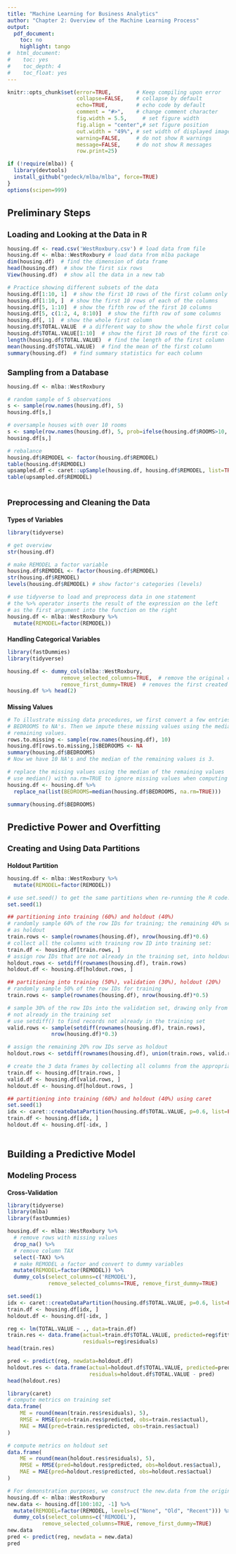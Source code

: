 ```yaml
---
title: "Machine Learning for Business Analytics"
author: "Chapter 2: Overview of the Machine Learning Process"
output:
  pdf_document:
    toc: no
    highlight: tango
#  html_document:
#    toc: yes
#    toc_depth: 4
#    toc_float: yes
---
```

<style>
h1.title { font-size: 28px; }
h1 { font-size: 22px; }
h2 { font-size: 18px; }
h3 { font-size: 14px; }
h4 { font-size: 12px; }
</style>
```r
knitr::opts_chunk$set(error=TRUE,        # Keep compiling upon error
                      collapse=FALSE,    # collapse by default
                      echo=TRUE,         # echo code by default
                      comment = "#>",    # change comment character
                      fig.width = 5.5,     # set figure width
                      fig.align = "center",# set figure position
                      out.width = "49%", # set width of displayed images
                      warning=FALSE,     # do not show R warnings
                      message=FALSE,     # do not show R messages
                      row.print=25)
```


```r
if (!require(mlba)) {
  library(devtools)
  install_github("gedeck/mlba/mlba", force=TRUE)
}
options(scipen=999)
```

# Preliminary Steps 
## Loading and Looking at the Data in R
```r
housing.df <- read.csv('WestRoxbury.csv') # load data from file
housing.df <- mlba::WestRoxbury # load data from mlba package
dim(housing.df)  # find the dimension of data frame
head(housing.df)  # show the first six rows
View(housing.df)  # show all the data in a new tab

# Practice showing different subsets of the data
housing.df[1:10, 1]  # show the first 10 rows of the first column only
housing.df[1:10, ]  # show the first 10 rows of each of the columns
housing.df[5, 1:10]  # show the fifth row of the first 10 columns
housing.df[5, c(1:2, 4, 8:10)]  # show the fifth row of some columns
housing.df[, 1]  # show the whole first column
housing.df$TOTAL.VALUE  # a different way to show the whole first column
housing.df$TOTAL.VALUE[1:10]  # show the first 10 rows of the first column
length(housing.df$TOTAL.VALUE)  # find the length of the first column
mean(housing.df$TOTAL.VALUE)  # find the mean of the first column
summary(housing.df)  # find summary statistics for each column
```

## Sampling from a Database
```r
housing.df <- mlba::WestRoxbury

# random sample of 5 observations
s <- sample(row.names(housing.df), 5)
housing.df[s,]

# oversample houses with over 10 rooms
s <- sample(row.names(housing.df), 5, prob=ifelse(housing.df$ROOMS>10, 0.9, 0.01))
housing.df[s,]

# rebalance
housing.df$REMODEL <- factor(housing.df$REMODEL)
table(housing.df$REMODEL)
upsampled.df <- caret::upSample(housing.df, housing.df$REMODEL, list=TRUE)$x
table(upsampled.df$REMODEL)
```

```r

```

## Preprocessing and Cleaning the Data
### Types of Variables
```r
library(tidyverse)

# get overview
str(housing.df)

# make REMODEL a factor variable
housing.df$REMODEL <- factor(housing.df$REMODEL)
str(housing.df$REMODEL)
levels(housing.df$REMODEL) # show factor's categories (levels)

# use tidyverse to load and preprocess data in one statement
# the %>% operator inserts the result of the expression on the left
# as the first argument into the function on the right
housing.df <- mlba::WestRoxbury %>%
  mutate(REMODEL=factor(REMODEL))
```

### Handling Categorical Variables
```r
library(fastDummies)
library(tidyverse)

housing.df <- dummy_cols(mlba::WestRoxbury,
                 remove_selected_columns=TRUE,  # remove the original column
                 remove_first_dummy=TRUE)  # removes the first created dummy variable
housing.df %>% head(2)
```

### Missing Values
```r
# To illustrate missing data procedures, we first convert a few entries for
# BEDROOMS to NA's. Then we impute these missing values using the median of the
# remaining values.
rows.to.missing <- sample(row.names(housing.df), 10)
housing.df[rows.to.missing,]$BEDROOMS <- NA
summary(housing.df$BEDROOMS)
# Now we have 10 NA's and the median of the remaining values is 3.

# replace the missing values using the median of the remaining values
# use median() with na.rm=TRUE to ignore missing values when computing the median.
housing.df <- housing.df %>%
  replace_na(list(BEDROOMS=median(housing.df$BEDROOMS, na.rm=TRUE)))

summary(housing.df$BEDROOMS)
```

# Predictive Power and Overfitting
## Creating and Using Data Partitions
### Holdout Partition
```r
housing.df <- mlba::WestRoxbury %>%
  mutate(REMODEL=factor(REMODEL))

# use set.seed() to get the same partitions when re-running the R code.
set.seed(1)

## partitioning into training (60%) and holdout (40%)
# randomly sample 60% of the row IDs for training; the remaining 40% serve
# as holdout
train.rows <- sample(rownames(housing.df), nrow(housing.df)*0.6)
# collect all the columns with training row ID into training set:
train.df <- housing.df[train.rows, ]
# assign row IDs that are not already in the training set, into holdout
holdout.rows <- setdiff(rownames(housing.df), train.rows)
holdout.df <- housing.df[holdout.rows, ]

## partitioning into training (50%), validation (30%), holdout (20%)
# randomly sample 50% of the row IDs for training
train.rows <- sample(rownames(housing.df), nrow(housing.df)*0.5)

# sample 30% of the row IDs into the validation set, drawing only from records
# not already in the training set
# use setdiff() to find records not already in the training set
valid.rows <- sample(setdiff(rownames(housing.df), train.rows),
              nrow(housing.df)*0.3)

# assign the remaining 20% row IDs serve as holdout
holdout.rows <- setdiff(rownames(housing.df), union(train.rows, valid.rows))

# create the 3 data frames by collecting all columns from the appropriate rows
train.df <- housing.df[train.rows, ]
valid.df <- housing.df[valid.rows, ]
holdout.df <- housing.df[holdout.rows, ]

## partitioning into training (60%) and holdout (40%) using caret
set.seed(1)
idx <- caret::createDataPartition(housing.df$TOTAL.VALUE, p=0.6, list=FALSE)
train.df <- housing.df[idx, ]
holdout.df <- housing.df[-idx, ]
```

```r

```

# Building a Predictive Model
## Modeling Process
### Cross-Validation
```r
library(tidyverse)
library(mlba)
library(fastDummies)

housing.df <- mlba::WestRoxbury %>%
  # remove rows with missing values
  drop_na() %>%
  # remove column TAX
  select(-TAX) %>%
  # make REMODEL a factor and convert to dummy variables
  mutate(REMODEL=factor(REMODEL)) %>%
  dummy_cols(select_columns=c('REMODEL'),
             remove_selected_columns=TRUE, remove_first_dummy=TRUE)
```

```r
set.seed(1)
idx <- caret::createDataPartition(housing.df$TOTAL.VALUE, p=0.6, list=FALSE)
train.df <- housing.df[idx, ]
holdout.df <- housing.df[-idx, ]
```

```r
reg <- lm(TOTAL.VALUE ~ ., data=train.df)
train.res <- data.frame(actual=train.df$TOTAL.VALUE, predicted=reg$fitted.values,
                        residuals=reg$residuals)
head(train.res)
```

```r
pred <- predict(reg, newdata=holdout.df)
holdout.res <- data.frame(actual=holdout.df$TOTAL.VALUE, predicted=pred,
                          residuals=holdout.df$TOTAL.VALUE - pred)
head(holdout.res)
```

```r
library(caret)
# compute metrics on training set
data.frame(
    ME = round(mean(train.res$residuals), 5),
    RMSE = RMSE(pred=train.res$predicted, obs=train.res$actual),
    MAE = MAE(pred=train.res$predicted, obs=train.res$actual)
)

# compute metrics on holdout set
data.frame(
    ME = round(mean(holdout.res$residuals), 5),
    RMSE = RMSE(pred=holdout.res$predicted, obs=holdout.res$actual),
    MAE = MAE(pred=holdout.res$predicted, obs=holdout.res$actual)
)
```

```r
# For demonstration purposes, we construct the new.data from the original dataset
housing.df <- mlba::WestRoxbury
new.data <- housing.df[100:102, -1] %>%
  mutate(REMODEL=factor(REMODEL, levels=c("None", "Old", "Recent"))) %>%
  dummy_cols(select_columns=c('REMODEL'),
           remove_selected_columns=TRUE, remove_first_dummy=TRUE)
new.data
pred <- predict(reg, newdata = new.data)
pred
```

